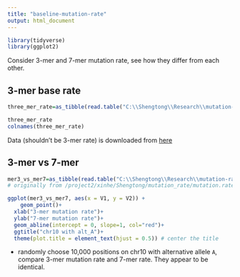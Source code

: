 ```yaml
---
title: "baseline-mutation-rate"
output: html_document
---
```


```r
library(tidyverse)
library(ggplot2)
```

 Consider 3-mer and 7-mer mutation rate, see how they differ from each other. 
 
 
## 3-mer base rate 



```r
three_mer_rate=as_tibble(read.table("C:\\Shengtong\\Research\\mutation-rate\\3_mer_base_from_Exac\\forweb_cleaned_exac_r03_march16_z_data_pLI.txt", header=T))
```

```r
three_mer_rate
colnames(three_mer_rate)
```

Data (shouldn't be 3-mer rate) is downloaded from [here](ftp://ftp.broadinstitute.org/pub/ExAC_release/release1/manuscript_data/forweb_cleaned_exac_r03_march16_z_data_pLI.txt.gz)




## 3-mer vs 7-mer 

```r
mer3_vs_mer7=as_tibble(read.table("C:\\Shengtong\\Research\\mutation-rate\\mutation-rate-modeling\\data\\mutation.rate.3mer.vs.7mer.random.10000row", header=F))
# originally from /project2/xinhe/Shengtong/mutation_rate/mutation.rate/baseline.mutation/b# aseline.comparison.between.3mer.and.7mer 

ggplot(mer3_vs_mer7, aes(x = V1, y = V2)) +
    geom_point()+
  xlab("3-mer mutation rate")+
  ylab("7-mer mutation rate")+
  geom_abline(intercept = 0, slope=1, col="red")+
  ggtitle("chr10 with alt_A")+
  theme(plot.title = element_text(hjust = 0.5)) # center the title 
```


* randomly choose 10,000 positions on chr10 with alternative allele `A`, compare 3-mer mutation rate and 7-mer rate. They appear to be identical.   

